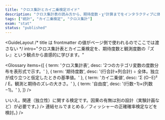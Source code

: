 ```yaml
---
title: "クロス集計とカイ二乗検定ガイド"
description: "クロス集計表の読み方から、期待度数・χ²計算までをインタラクティブに体験"
tags: ["統計", "カイ二乗検定", "クロス集計"]
exam: "stat"
status: "published"
---
```



<GuideLayout
  /* title は frontmatter の値がページ側で使われるのでここでは渡さない */
  intro="クロス集計表とカイ二乗検定を、期待度数と観測度数の『ズレ』という観点から直感的に学びます。"
>

<section style={{ marginBottom: 24 }}>
  <ChiSquareGuide />
</section>

<Glossary items={[
  { term: 'クロス集計表', desc: '2つのカテゴリ変数の度数分布を表形式で示す。' },
  { term: '期待度数', desc: '(行合計×列合計) ÷ 全体。独立が成り立つと仮定したときの基準値。' },
  { term: 'カイ二乗値', desc: 'Σ (O−E)² / E。観測と期待のズレの大きさ。' },
  { term: '自由度', desc: '(行数−1)×(列数−1)。' },
]} />

<section style={{ maxWidth: 760, margin:'0 auto', display:'grid', gap:12 }}>
  <QA q="カイ二乗検定は因果を示しますか？" a={<div>いいえ。関連（独立性）に関する検定です。因果の有無は別の設計（実験計画など）が必要です。</div>} />
  <QA q="セルの期待度数が小さいときは？" a={<div>連結セルでまとめる／フィッシャーの正確確率検定などを検討。</div>} />
</section>

</GuideLayout>
